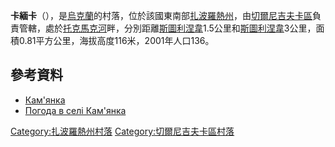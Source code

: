 {{coord|47|13|50|N|36|1|3|E|scale:100000|display=title}}

'''卡緬卡'''（{{lang-uk|Кам'янка}}），是[[烏克蘭|烏克蘭]]的村落，位於該國東南部[[扎波羅熱州|扎波羅熱州]]，由[[切爾尼吉夫卡區|切爾尼吉夫卡區]]負責管轄，處於[[托克馬克河|托克馬克河]]畔，分別距離[[斯圖利涅韋|斯圖利涅韋]]1.5公里和[[斯圖利涅韋_(切爾尼吉夫卡區)|斯圖利涅韋]]3公里，面積0.81平方公里，海拔高度116米，2001年人口136。

==參考資料==
* [http://w1.c1.rada.gov.ua/pls/z7502/A005?rdat1=08.11.2011&rf7571=13075 Кам'янка]{{dead link|date=2017年11月 |bot=InternetArchiveBot |fix-attempted=yes }}
* [http://weather.in.ua/ua/zaporozhskaja/9987 Погода в селі Кам'янка] {{Wayback|url=http://weather.in.ua/ua/zaporozhskaja/9987 |date=20160305110744 }}

[[Category:扎波羅熱州村落|Category:扎波羅熱州村落]]
[[Category:切爾尼吉夫卡區村落|Category:切爾尼吉夫卡區村落]]


{{Zaporizhia-geo-stub}}